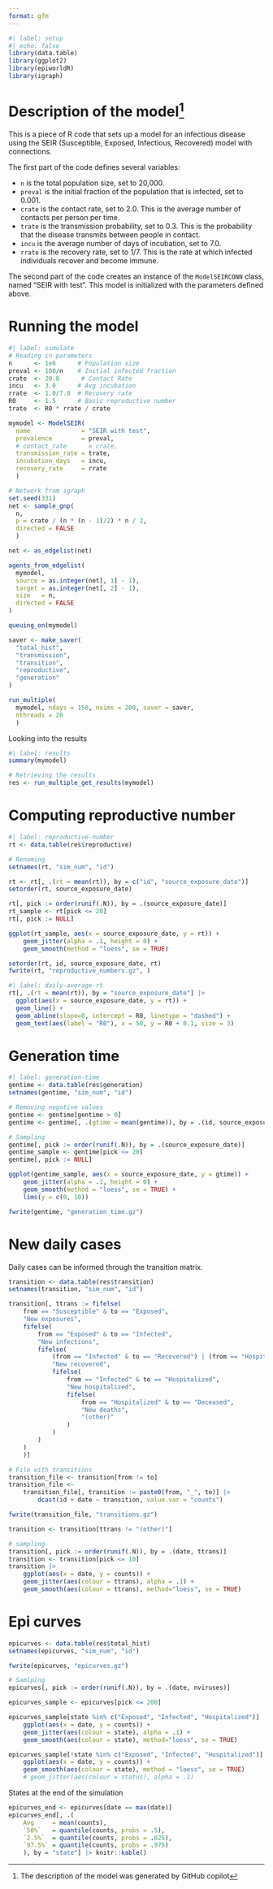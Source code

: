 ```yaml
---
format: gfm
---
```


```r
#| label: setup
#| echo: false
library(data.table)
library(ggplot2)
library(epiworldR)
library(igraph)
```

# Description of the model[^copilot]

[^copilot]: The description of the model was generated by GitHub copilot

This is a piece of R code that sets up a model for an infectious disease using the SEIR (Susceptible, Exposed, Infectious, Recovered) model with connections. 

The first part of the code defines several variables:

- `n` is the total population size, set to 20,000.
- `preval` is the initial fraction of the population that is infected, set to 0.001.
- `crate` is the contact rate, set to 2.0. This is the average number of contacts per person per time.
- `trate` is the transmission probability, set to 0.3. This is the probability that the disease transmits between people in contact.
- `incu` is the average number of days of incubation, set to 7.0.
- `rrate` is the recovery rate, set to 1/7. This is the rate at which infected individuals recover and become immune.

The second part of the code creates an instance of the `ModelSEIRCONN` class, named "SEIR with test". This model is initialized with the parameters defined above.


# Running the model

```r
#| label: simulate
# Reading in parameters
n      <- 1e6      # Population size
preval <- 100/n    # Initial infected fraction
crate  <- 20.0      # Contact Rate
incu   <- 3.0      # Avg incubation
rrate  <- 1.0/7.0  # Recovery rate
R0     <- 1.5      # Basic reproductive number
trate  <- R0 * rrate / crate

mymodel <- ModelSEIR(
  name              = "SEIR with test",
  prevalence        = preval,
  # contact_rate      = crate,
  transmission_rate = trate,
  incubation_days   = incu,
  recovery_rate     = rrate
  )

# Network from igraph
set.seed(331)
net <- sample_gnp(
  n,
  p = crate / (n * (n - 1)/2) * n / 2,
  directed = FALSE
  )

net <- as_edgelist(net)

agents_from_edgelist(
  mymodel,
  source = as.integer(net[, 1] - 1),
  target = as.integer(net[, 2] - 1),
  size   = n,
  directed = FALSE
)

queuing_on(mymodel)

saver <- make_saver(
  "total_hist",
  "transmission",
  "transition",
  "reproductive",
  "generation"
)

run_multiple(
  mymodel, ndays = 150, nsims = 200, saver = saver,
  nthreads = 20
  )
```

Looking into the results

```r
#| label: results
summary(mymodel)

# Retrieving the results
res <- run_multiple_get_results(mymodel)
```

# Computing reproductive number

```r
#| label: reproductive-number
rt <- data.table(res$reproductive)

# Renaming
setnames(rt, "sim_num", "id")

rt <- rt[, .(rt = mean(rt)), by = c("id", "source_exposure_date")]
setorder(rt, source_exposure_date)

rt[, pick := order(runif(.N)), by = .(source_exposure_date)]
rt_sample <- rt[pick <= 20]
rt[, pick := NULL]

ggplot(rt_sample, aes(x = source_exposure_date, y = rt)) +
    geom_jitter(alpha = .1, height = 0) +
    geom_smooth(method = "loess", se = TRUE)

setorder(rt, id, source_exposure_date, rt)
fwrite(rt, "reproductive_numbers.gz", )
```

```r
#| label: daily-average-rt
rt[, .(rt = mean(rt)), by = "source_exposure_date"] |>
  ggplot(aes(x = source_exposure_date, y = rt)) +
  geom_line() +
  geom_abline(slope=0, intercept = R0, linetype = "dashed") +
  geom_text(aes(label = "R0"), x = 50, y = R0 + 0.1, size = 3)
```

# Generation time

```r
#| label: generation-time
gentime <- data.table(res$generation)
setnames(gentime, "sim_num", "id")

# Removing negative values
gentime <- gentime[gentime > 0]
gentime <- gentime[, .(gtime = mean(gentime)), by = .(id, source_exposure_date)]

# Sampling
gentime[, pick := order(runif(.N)), by = .(source_exposure_date)]
gentime_sample <- gentime[pick <= 20]
gentime[, pick := NULL]

ggplot(gentime_sample, aes(x = source_exposure_date, y = gtime)) +
    geom_jitter(alpha = .1, height = 0) +
    geom_smooth(method = "loess", se = TRUE) +
    lims(y = c(0, 10))

fwrite(gentime, "generation_time.gz")
```

# New daily cases

Daily cases can be informed through the transition matrix.

```r
transition <- data.table(res$transition)
setnames(transition, "sim_num", "id")

transition[, ttrans := fifelse(
    from == "Susceptible" & to == "Exposed",
    "New exposures",
    fifelse(
        from == "Exposed" & to == "Infected",
        "New infections",
        fifelse(
            (from == "Infected" & to == "Recovered") | (from == "Hospitalized" & to == "Recovered"),
            "New recovered",
            fifelse(
                from == "Infected" & to == "Hospitalized",
                "New hospitalized",
                fifelse(
                    from == "Hospitalized" & to == "Deceased",
                    "New deaths",
                    "(other)"
                )
            )
        )
    )
    )]

# File with transitions
transition_file <- transition[from != to]
transition_file <- 
    transition_file[, transition := paste0(from, "_", to)] |>
        dcast(id + date ~ transition, value.var = "counts")

fwrite(transition_file, "transitions.gz")

transition <- transition[ttrans != "(other)"]

# sampling
transition[, pick := order(runif(.N)), by = .(date, ttrans)]
transition <- transition[pick <= 10]
transition |>
    ggplot(aes(x = date, y = counts)) +
    geom_jitter(aes(colour = ttrans), alpha = .1) + 
    geom_smooth(aes(colour = ttrans), method="loess", se = TRUE)

```

# Epi curves

```r
epicurves <- data.table(res$total_hist)
setnames(epicurves, "sim_num", "id")

fwrite(epicurves, "epicurves.gz")

# Samlping
epicurves[, pick := order(runif(.N)), by = .(date, nviruses)]

epicurves_sample <- epicurves[pick <= 200]

epicurves_sample[state %in% c("Exposed", "Infected", "Hospitalized")] |>
    ggplot(aes(x = date, y = counts)) +
    geom_jitter(aes(colour = state), alpha = .1) + 
    geom_smooth(aes(colour = state), method="loess", se = TRUE)
```

```r
epicurves_sample[!state %in% c("Exposed", "Infected", "Hospitalized")] |>
    ggplot(aes(x = date, y = counts)) +
    geom_smooth(aes(colour = state), method = "loess", se = TRUE)
    # geom_jitter(aes(colour = status), alpha = .1)
```

States at the end of the simulation

```r
epicurves_end <- epicurves[date == max(date)]
epicurves_end[, .(
    Avg     = mean(counts),
    `50%`   = quantile(counts, probs = .5),
    `2.5%`  = quantile(counts, probs = .025),
    `97.5%` = quantile(counts, probs = .975)
    ), by = "state"] |> knitr::kable()
```

